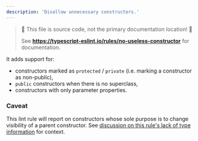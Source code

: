 ```yaml
---
description: 'Disallow unnecessary constructors.'
---
```



> 🛑 This file is source code, not the primary documentation location! 🛑
>
> See **https://typescript-eslint.io/rules/no-useless-constructor** for documentation.

It adds support for:

- constructors marked as `protected` / `private` (i.e. marking a constructor as non-public),
- `public` constructors when there is no superclass,
- constructors with only parameter properties.

### Caveat

This lint rule will report on constructors whose sole purpose is to change visibility of a parent constructor.
See [discussion on this rule's lack of type information](https://github.com/typescript-eslint/typescript-eslint/issues/3820#issuecomment-917821240) for context.
